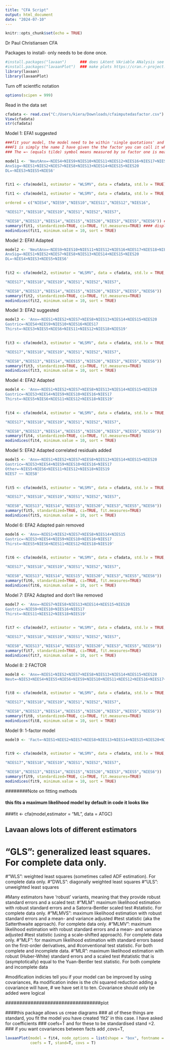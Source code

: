 ---
title: "CFA Script"
output: html_document
date: "2024-07-10"
---

```{r setup, include=FALSE}
knitr::opts_chunk$set(echo = TRUE)
```

Dr Paul Christiansen
CFA

Packages to install- only needs to be done once.

```{r}

#install.packages("lavaan")      ### does LAtent VAriable ANalysis see https://lavaan.ugent.be/
#install.packages("lavaanPlot")  ### make plots https://cran.r-project.org/web/packages/lavaanPlot/vignettes/Intro_to_lavaanPlot.html
library(lavaan)
library(lavaanPlot)
```

Turn off scientfic notation

```{r}
options(scipen = 999)
```

Read in the data set

```{r}

cfadata <- read.csv("C:/Users/kiera/Downloads/cfaimputedasfactor.csv")
View(cfadata)   
str(cfadata)
```






Model 1: EFA1 suggested
```{r}

###fit your model, the model need to be within 'single quotations' and will only run if text is green! 
###F1 is simply the name I have given the the factor you can call it whatever you like 
### The =~ (equals tilde) symbol means measured by so factor one is measured by ATGC1, ATGC2 and ATGC3 and so on

model1 <- 'NeutAnx=~NIES4+NIES9+NIES10+NIES11+NIES12+NIES16+NIES17+NIES18+NIES19
AnxSig=~NIES1+NIES2+NIES7+NIES8+NIES13+NIES14+NIES15+NIES20
DL=~NIES3+NIES5+NIES6'

  
fit1 <- cfa(model1, estimator = "WLSMV", data = cfadata, std.lv = TRUE)    

fit1 <- cfa(model1, estimator = "WLSMV", data = cfadata, std.lv = TRUE,

ordered = c("NIES4","NIES9","NIES10","NIES11","NIES12","NIES16",

"NIES17","NIES18","NIES19","NIES1","NIES2","NIES7",

"NIES8","NIES13","NIES14","NIES15","NIES20","NIES3","NIES5","NIES6")) #### fit the above model             
summary(fit1, standardized=TRUE, ci=TRUE, fit.measures=TRUE) #### display the results. Standardised = TRUE gives beta values (std.all column), ci=TRUE gives 95%CIs
modindices(fit1, minimum.value = 10, sort = TRUE)

```

Model 2: EFA1 Adapted 
```{r}
model2 <- 'NeutAnx=~NIES9+NIES10+NIES11+NIES12+NIES16+NIES17+NIES18+NIES19
AnxSig=~NIES1+NIES2+NIES7+NIES8+NIES13+NIES14+NIES15+NIES20
DL=~NIES4+NIES3+NIES5+NIES6'

  
fit2 <- cfa(model2, estimator = "WLSMV", data = cfadata, std.lv = TRUE, ordered = c("NIES4","NIES9","NIES10","NIES11","NIES12","NIES16",

"NIES17","NIES18","NIES19","NIES1","NIES2","NIES7",

"NIES8","NIES13","NIES14","NIES15","NIES20","NIES3","NIES5","NIES6"))                                 
summary(fit2, standardized=TRUE, ci=TRUE, fit.measures=TRUE)
modindices(fit2, minimum.value = 10, sort = TRUE)
```

Model 3: EFA2 suggested 
```{r}
model3 <- 'Anx=~NIES1+NIES2+NIES7+NIES8+NIES13+NIES14+NIES15+NIES20
Gastric=~NIES4+NIES9+NIES10+NIES16+NIES17
Thirst=~NIES3+NIES5+NIES6+NIES11+NIES12+NIES18+NIES19'

  
fit3 <- cfa(model3, estimator = "WLSMV", data = cfadata, std.lv = TRUE, ordered = c("NIES4","NIES9","NIES10","NIES11","NIES12","NIES16",

"NIES17","NIES18","NIES19","NIES1","NIES2","NIES7",

"NIES8","NIES13","NIES14","NIES15","NIES20","NIES3","NIES5","NIES6"))                                 
summary(fit3, standardized=TRUE, ci=TRUE, fit.measures=TRUE)
modindices(fit3, minimum.value = 10, sort = TRUE)
```

Model 4: EFA2 Adapted
```{r}
model4 <- 'Anx=~NIES1+NIES2+NIES7+NIES8+NIES13+NIES14+NIES15+NIES20
Gastric=~NIES3+NIES4+NIES9+NIES10+NIES16+NIES17
Thirst=~NIES5+NIES6+NIES11+NIES12+NIES18+NIES19'

  
fit4 <- cfa(model4, estimator = "WLSMV", data = cfadata, std.lv = TRUE, ordered = c("NIES4","NIES9","NIES10","NIES11","NIES12","NIES16",

"NIES17","NIES18","NIES19","NIES1","NIES2","NIES7",

"NIES8","NIES13","NIES14","NIES15","NIES20","NIES3","NIES5","NIES6"))
summary(fit4, standardized=TRUE, ci=TRUE, fit.measures=TRUE)
modindices(fit4, minimum.value = 10, sort = TRUE)
```
Model 5: EFA2 Adapted correlated residuals added 
```{r}
model5 <- 'Anx=~NIES1+NIES2+NIES7+NIES8+NIES13+NIES14+NIES15+NIES20
Gastric=~NIES3+NIES4+NIES9+NIES10+NIES16+NIES17
Other=~NIES5+NIES6+NIES11+NIES12+NIES18+NIES19
NIES7 ~~ NIES8'

  
fit5 <- cfa(model5, estimator = "WLSMV", data = cfadata, std.lv = TRUE, ordered = c("NIES4","NIES9","NIES10","NIES11","NIES12","NIES16",

"NIES17","NIES18","NIES19","NIES1","NIES2","NIES7",

"NIES8","NIES13","NIES14","NIES15","NIES20","NIES3","NIES5","NIES6"))
summary(fit5, standardized=TRUE, ci=TRUE, fit.measures=TRUE)
modindices(fit5, minimum.value = 10, sort = TRUE)
```


Model 6: EFA2 Adapted pain removed
```{r}
model6 <- 'Anx=~NIES1+NIES2+NIES7+NIES8+NIES14+NIES15
Gastric=~NIES3+NIES4+NIES9+NIES10+NIES16+NIES17
Thirst=~NIES5+NIES6+NIES11+NIES12+NIES18+NIES19'

  
fit6 <- cfa(model6, estimator = "WLSMV", data = cfadata, std.lv = TRUE, ordered = c("NIES4","NIES9","NIES10","NIES11","NIES12","NIES16",

"NIES17","NIES18","NIES19","NIES1","NIES2","NIES7",

"NIES8","NIES13","NIES14","NIES15","NIES20","NIES3","NIES5","NIES6"))
summary(fit6, standardized=TRUE, ci=TRUE, fit.measures=TRUE)
modindices(fit6, minimum.value = 10, sort = TRUE)

```

Model 7: EFA2 Adapted and don't like removed
```{r}
model7 <- 'Anx=~NIES7+NIES8+NIES13+NIES14+NIES15+NIES20
Gastric=~NIES9+NIES10+NIES16+NIES17
Thirst=~NIES11+NIES12+NIES18+NIES19'

  
fit7 <- cfa(model7, estimator = "WLSMV", data = cfadata, std.lv = TRUE, ordered = c("NIES4","NIES9","NIES10","NIES11","NIES12","NIES16",

"NIES17","NIES18","NIES19","NIES1","NIES2","NIES7",

"NIES8","NIES13","NIES14","NIES15","NIES20","NIES3","NIES5","NIES6"))                                 
summary(fit7, standardized=TRUE, ci=TRUE, fit.measures=TRUE)
modindices(fit7, minimum.value = 10, sort = TRUE)
```

Model 8: 2 FACTOR
```{r}
model8 <- 'Anx=~NIES1+NIES2+NIES7+NIES8+NIES13+NIES14+NIES15+NIES20
Neut=~NIES3+NIES4+NIES5+NIES6+NIES9+NIES10+NIES11+NIES12+NIES16+NIES17+NIES18+NIES19'

  
fit8 <- cfa(model8, estimator = "WLSMV", data = cfadata, std.lv = TRUE, ordered = c("NIES4","NIES9","NIES10","NIES11","NIES12","NIES16",

"NIES17","NIES18","NIES19","NIES1","NIES2","NIES7",

"NIES8","NIES13","NIES14","NIES15","NIES20","NIES3","NIES5","NIES6"))                                 
summary(fit8, standardized=TRUE, ci=TRUE, fit.measures=TRUE)
modindices(fit8, minimum.value = 10, sort = TRUE)
```
Model 9: 1-factor model
```{r}
model9 <- 'Fact=~NIES1+NIES2+NIES7+NIES8+NIES13+NIES14+NIES15+NIES20+NIES3+NIES4+NIES5+NIES6+NIES9+NIES10+NIES11+NIES12+NIES16+NIES17+NIES18+NIES19'

  
fit9 <- cfa(model9, estimator = "WLSMV", data = cfadata, std.lv = TRUE, ordered = c("NIES4","NIES9","NIES10","NIES11","NIES12","NIES16",

"NIES17","NIES18","NIES19","NIES1","NIES2","NIES7",

"NIES8","NIES13","NIES14","NIES15","NIES20","NIES3","NIES5","NIES6"))                                 
summary(fit9, standardized=TRUE, ci=TRUE, fit.measures=TRUE)
modindices(fit9, minimum.value = 10, sort = TRUE)
```


########Note on fitting methods

#### this fits a maximum likelihood model by default  in code it looks like
###fit <- cfa(model,estimator = "ML", data = ATGC)

## Lavaan alows lots of different estimators
# "GLS": generalized least squares. For complete data only.
#"WLS": weighted least squares (sometimes called ADF estimation). For complete data only.
#"DWLS": diagonally weighted least squares
#"ULS": unweighted least squares

#Many estimators have 'robust' variants, meaning that they provide robust standard errors and a scaled test:
#"MLM": maximum likelihood estimation with robust standard errors and a Satorra-Bentler scaled test
#statistic. For complete data only.
#"MLMVS": maximum likelihood estimation with robust standard errors and a mean- and variance adjusted
#test statistic (aka the Satterthwaite approach). For complete data only.
#"MLMV": maximum likelihood estimation with robust standard errors and a mean- and variance adjusted
#test statistic (using a scale-shifted approach). For complete data only.
#"MLF": for maximum likelihood estimation with standard errors based on the first-order derivatives, and
#conventional test statistic. For both complete and incomplete data.
#"MLR": maximum likelihood estimation with robust (Huber-White) standard errors and a scaled test
#statistic that is (asymptotically) equal to the Yuan-Bentler test statistic. For both complete and incomplete data

#modification indicies tell you if your model can be improved by using covariances, 
#a modification index is the chi squared reduction adding a covariance will have, 
# we have set it to ten. Covariance should only be added were logical  


##################################plot

#################
####this package allows us creae diagrams
### all of these things are standard, you fit the model you have created 'fit2' in this case. I have asked for coefficients
### coefs=T and for these to be standardised stand =2.
### if you want covariances between facts add ,covs=T, 

```{r}


lavaanPlot(model = fit4, node_options = list(shape = "box", fontname = "Helvetica"), edge_options = list(color = "black"),
           coefs = T, stand=T, covs = T)
```
